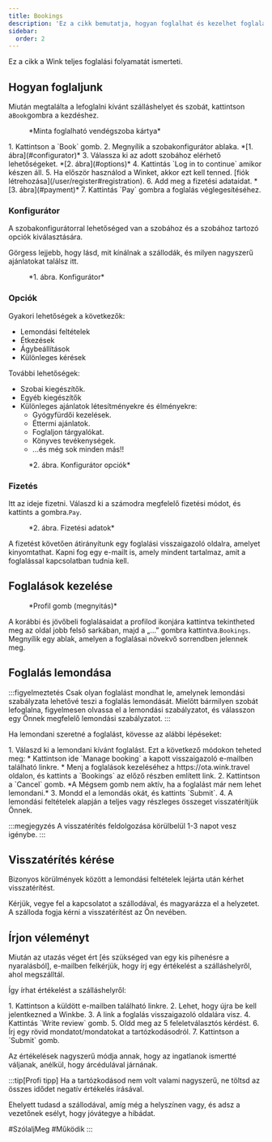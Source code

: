 ```yaml
---
title: Bookings
description: 'Ez a cikk bemutatja, hogyan foglalhat és kezelhet foglalásokat a Wink-en.'
sidebar:
  order: 2
---
```


Ez a cikk a Wink teljes foglalási folyamatát ismerteti.

## Hogyan foglaljunk

Miután megtalálta a lefoglalni kívánt szálláshelyet és szobát, kattintson a`Book`gombra a kezdéshez.

<figure>
  <CloudinaryImage width="350" height="819" resize="scale" quality="best" alt="Foglalható vendégszoba kártya" src="academy/guest-room-card" errorImage="noimage_opaque_nyrtl0.png" />

  <figcaption>*Minta foglalható vendégszoba kártya*</figcaption>
</figure>


<Steps>
  1. Kattintson a `Book` gomb.
  2. Megnyílik a szobakonfigurátor ablaka. *[1. ábra](#configurator)*
  3. Válassza ki az adott szobához elérhető lehetőségeket. *[2. ábra](#options)*
  4. Kattintás `Log in to continue` amikor készen áll.
  5. Ha először használod a Winket, akkor ezt kell tenned. [fiók létrehozása](/user/register#registration).
  6. Add meg a fizetési adataidat. *[3. ábra](#payment)*
  7. Kattintás `Pay` gombra a foglalás véglegesítéséhez.
</Steps>


### Konfigurátor

A szobakonfigurátorral lehetőséged van a szobához és a szobához tartozó opciók kiválasztására.

Görgess lejjebb, hogy lásd, mit kínálnak a szállodák, és milyen nagyszerű ajánlatokat találsz itt.

<figure>
  <CloudinaryImage width="700" height="1176" resize="scale" quality="best" alt="Szobakonfigurátor" src="academy/room-configurator-1" errorImage="noimage_opaque_nyrtl0.png" />

  <figcaption>*1. ábra. Konfigurátor*</figcaption>
</figure>


### Opciók

Gyakori lehetőségek a következők:

* Lemondási feltételek
* Étkezések
* Ágybeállítások
* Különleges kérések

További lehetőségek:

* Szobai kiegészítők.
* Egyéb kiegészítők
* Különleges ajánlatok létesítményekre és élményekre:
  * Gyógyfürdői kezelések.
  * Éttermi ajánlatok.
  * Foglaljon tárgyalókat.
  * Könyves tevékenységek.
  * ...és még sok minden más!!

<figure>
  <CloudinaryImage width="700" height="1176" resize="scale" quality="best" alt="Szobakonfigurátor" src="academy/room-configurator-2" errorImage="noimage_opaque_nyrtl0.png" />

  <figcaption>*2. ábra. Konfigurátor opciók*</figcaption>
</figure>


### Fizetés

Itt az ideje fizetni. Válaszd ki a számodra megfelelő fizetési módot, és kattints a gombra.`Pay`.

<figure>
  <CloudinaryImage width="700" height="1141" resize="scale" quality="best" alt="Fizetési adatok" src="academy/payment-modal" errorImage="noimage_opaque_nyrtl0.png" />

  <figcaption>*2. ábra. Fizetési adatok*</figcaption>
</figure>


A fizetést követően átirányítunk egy foglalási visszaigazoló oldalra, amelyet kinyomtathat.
Kapni fog egy e-mailt is, amely mindent tartalmaz, amit a foglalással kapcsolatban tudnia kell.

## Foglalások kezelése

<figure>
  <CloudinaryImage width="350" height="404" resize="scale" quality="best" alt="Fiók gomb hitelesítés után" src="academy/account-button-auth-open" errorImage="noimage_opaque_nyrtl0.png" />

  <figcaption>*Profil gomb (megnyitás)*</figcaption>
</figure>


A korábbi és jövőbeli foglalásaidat a profilod ikonjára kattintva tekintheted meg az oldal jobb felső sarkában, majd a „…” gombra kattintva.`Bookings`.&#x20;
Megnyílik egy ablak, amelyen a foglalásai növekvő sorrendben jelennek meg.

## Foglalás lemondása

:::figyelmeztetés
Csak olyan foglalást mondhat le, amelynek lemondási szabályzata lehetővé teszi a foglalás lemondását. Mielőtt bármilyen szobát lefoglalna, figyelmesen olvassa el a lemondási szabályzatot, és válasszon egy Önnek megfelelő lemondási szabályzatot.
:::

Ha lemondani szeretné a foglalást, kövesse az alábbi lépéseket:

<Steps>
  1. Válaszd ki a lemondani kívánt foglalást. Ezt a következő módokon teheted meg:
     * Kattintson ide `Manage booking` a kapott visszaigazoló e-mailben található linkre.
     * Menj a foglalások kezeléséhez a https://ota.wink.travel oldalon, és kattints a `Bookings` az előző részben említett link.
  2. Kattintson a `Cancel` gomb. *A Mégsem gomb nem aktív, ha a foglalást már nem lehet lemondani.*
  3. Mondd el a lemondás okát, és kattints `Submit`.
  4. A lemondási feltételek alapján a teljes vagy részleges összeget visszatérítjük Önnek.
</Steps>


:::megjegyzés
A visszatérítés feldolgozása körülbelül 1-3 napot vesz igénybe.
:::

## Visszatérítés kérése

Bizonyos körülmények között a lemondási feltételek lejárta után kérhet visszatérítést.

Kérjük, vegye fel a kapcsolatot a szállodával, és magyarázza el a helyzetet. A szálloda fogja kérni a visszatérítést az Ön nevében.

## Írjon véleményt

Miután az utazás véget ért \[és szükséged van egy kis pihenésre a nyaralásból], e-mailben felkérjük, hogy írj egy értékelést a szálláshelyről, ahol megszálltál.

Így írhat értékelést a szálláshelyről:

<Steps>
  1. Kattintson a küldött e-mailben található linkre.
  2. Lehet, hogy újra be kell jelentkezned a Winkbe.
  3. A link a foglalás visszaigazoló oldalára visz.
  4. Kattintás `Write review` gomb.
  5. Oldd meg az 5 feleletválasztós kérdést.
  6. Írj egy rövid mondatot/mondatokat a tartózkodásodról.
  7. Kattintson a `Submit` gomb.
</Steps>


Az értékelések nagyszerű módja annak, hogy az ingatlanok ismertté váljanak, anélkül, hogy árcédulával járnának.

:::tip\[Profi tipp]
Ha a tartózkodásod nem volt valami nagyszerű, ne töltsd az összes idődet negatív értékelés írásával.

Ehelyett tudasd a szállodával, amíg még a helyszínen vagy, és adsz a vezetőnek esélyt, hogy jóvátegye a hibádat.

\#SzólaljMeg #Működik
:::


